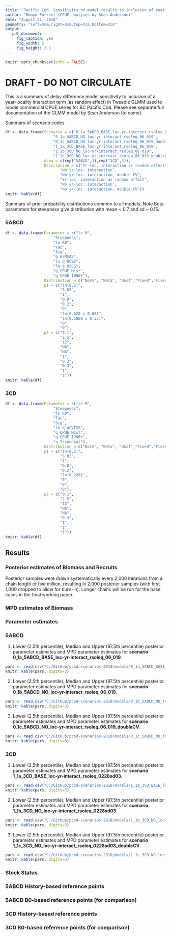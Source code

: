 ```yaml
---
title: "Pacific Cod. Sensitivity of model results to inclusion of year-location interaction term in historical and post-1996 commercial CPUE"
author: "Robyn Forrest (CPUE analyses by Sean Anderson)"
date: "August 21, 2018"
geometry: "left=3cm,right=3cm,top=2cm,bottom=2cm"
output: 
   pdf_document:
     fig_caption: yes
     fig_width: 5
     fig_height: 3.5
---
```


```r
knitr::opts_chunk$set(echo = FALSE)
```

# DRAFT - DO NOT CIRCULATE

This is a summary of delay difference model sensitivity to inclusion of a year-locality interaction term (as random effect) in Tweedie GLMM used to model commercial CPUE series for BC Pacific Cod. Please see separate full documentation of the GLMM model by Sean Anderson (to come).

Summary of scenario codes

```r

df <- data.frame(Scenario = c("0_1a_5ABCD_BASE_loc-yr-interact_rsoleq_06_019",
                     "0_1b_5ABCD_NO_loc-yr-interact_rsoleq_06_019",
                     "0_1c_5ABCD_NO_loc-yr-interact_rsoleq_06_019_doubleCV",
                     "1_1a_3CD_BASE_loc-yr-interact_rsoleq_06_019",
                     "1_1b_3CD_NO_loc-yr-interact_rsoleq_06_019",
                     "1_1c_3CD_NO_loc-yr-interact_rsoleq_06_019_doubleCV"),
                 Area = c(rep("5ABCD",3),rep("3CD",3)),
                 Description = c("Yr-loc. interaction as random effect",
                        "No yr-loc. interaction",
                        "No yr-loc. interaction, double CV",
                        "Yr-loc. interaction as random effect",
                        "No yr-loc. interaction",
                        "No yr-loc. interaction, double CV"))
knitr::kable(df)

```

Summary of prior probability distributions common to all models. Note Beta parameters for steepness give distribution with mean ~ 0.7 and sd ~ 0.15.


### 5ABCD


```r

df <- data.frame(Parameter = c("ln M",
                     "Steepness",
                     "ln R0",
                     "Tau",
                     "Sig",
                     "q HSMSAS",
                     "ln q QCSS",
                     "ln q HSSS",
                     "q CPUE Hist",
                     "q CPUE 1996+"),
                 Distribution = c("Norm", "Beta", "Unif","Fixed","Fixed","Unif","Norm","Norm","Unif","Unif"),
                 p1 = c("ln(0.5)",
                        "5.83",
                        "1",
                        "0.8",
                        "0.2",
                        "0",
                        "ln(0.628 x 0.65)",
                        "ln(0.1869 x 0.35)",
                        "0",
                        "0"),
                 p2 = c("0.1",
                        "2.5",
                        "12",
                        "NA",
                        "NA",
                        "1",
                        "0.3",
                        "0.3",
                        "1",
                        "1"))
knitr::kable(df)

```

\clearpage


### 3CD


```r

df <- data.frame(Parameter = c("ln M",
                     "Steepness",
                     "ln R0",
                     "Tau",
                     "Sig",
                     "ln q WCVISS",
                     "q CPUE Hist",
                     "q CPUE 1996+",
                     "q Triennial"),
                 Distribution = c("Norm", "Beta", "Unif","Fixed","Fixed","Norm","Unif","Unif","Unif"),
                 p1 = c("ln(0.5)",
                        "5.83",
                        "1",
                        "0.8",
                        "0.2",
                        "ln(0.228)",
                        "0",
                        "0",
                        "0"),
                 p2 = c("0.1",
                        "2.5",
                        "12",
                        "NA",
                        "NA",
                        "0.3",
                        "1",
                        "1",
                        "1"))
knitr::kable(df)

```

\clearpage

## Results

### Posterior estimates of Biomass and Recruits

Posterior samples were drawn systematically every 2,000 iterations from a chain length of five million, resulting in 2,000 posterior samples (with first 1,000 dropped to allow for burn-in). Longer chains will be run for the base cases in the final working paper.

\begin{figure}[h!]
\includegraphics[width=0.7\textwidth]{C:/GitHub/pcod-scenarios-2018/models/SensitivityFigures/SensitivityGroup_1_SB-mcmc.png}
\caption{Posterior estimates of biomass for Area 5ABCD.}
\end{figure}

\begin{figure}[h!]
\includegraphics[width=0.7\textwidth]{C:/GitHub/pcod-scenarios-2018/models/SensitivityFigures/SensitivityGroup_1_Recr.png}
\caption{Posterior estimates of recruits for Area 5ABCD.}
\end{figure}


\begin{figure}[h!]
\includegraphics[width=0.7\textwidth]{C:/GitHub/pcod-scenarios-2018/models/SensitivityFigures/SensitivityGroup_8_SB-mcmc.png}
\caption{Posterior estimates of biomass for Area 3CD.}
\end{figure}


\begin{figure}[h!]
\includegraphics[width=0.7\textwidth]{C:/GitHub/pcod-scenarios-2018/models/SensitivityFigures/SensitivityGroup_8_Recr.png}
\caption{Posterior estimates of recruits for Area 3CD.}
\end{figure}

\clearpage

### MPD estimates of Biomass

\begin{figure}[h!]
\includegraphics[width=0.7\textwidth]{C:/GitHub/pcod-scenarios-2018/models/SensitivityFigures/SensitivityGroup_1_SB-mpd.png}
\caption{MPD estimates of biomass for Area 5ABCD.}
\end{figure}

\begin{figure}[h!]
\includegraphics[width=0.7\textwidth]{C:/GitHub/pcod-scenarios-2018/models/SensitivityFigures/SensitivityGroup_8_SB-mpd.png}
\caption{MPD estimates of biomass for Area 3CD.}
\end{figure}

\clearpage

### Parameter estimates
### 5ABCD

1. Lower (2.5th percentile), Median and Upper (97.5th percentile) posterior parameter estimates and MPD parameter estimates for **scenario 0_1a_5ABCD_BASE_loc-yr-interact_rsoleq_06_019**.
```r
pars <- read.csv("C:/GitHub/pcod-scenarios-2018/models/0_1a_5ABCD_BASE_loc-yr-interact_rsoleq_06_019/Tables/0_1a_5ABCD_BASE_loc-yr-interact_rsoleq_06_019_ParamEst.csv", header=T)
knitr::kable(pars, digits=3)

```

2. Lower (2.5th percentile), Median and Upper (97.5th percentile) posterior parameter estimates and MPD parameter estimates for **scenario 0_1b_5ABCD_NO_loc-yr-interact_rsoleq_06_019**.
```r
pars <- read.csv("C:/GitHub/pcod-scenarios-2018/models/0_1b_5ABCD_NO_loc-yr-interact_rsoleq_06_019/Tables/0_1b_5ABCD_NO_loc-yr-interact_rsoleq_06_019_ParamEst.csv", header=T)
knitr::kable(pars, digits=3)

```

3. Lower (2.5th percentile), Median and Upper (97.5th percentile) posterior parameter estimates and MPD parameter estimates for **scenario 0_1c_5ABCD_NO_loc-yr-interact_rsoleq_06_019_doubleCV**.
```r
pars <- read.csv("C:/GitHub/pcod-scenarios-2018/models/0_1c_5ABCD_NO_loc-yr-interact_rsoleq_06_019_doubleCV/Tables/0_1c_5ABCD_NO_loc-yr-interact_rsoleq_06_019_doubleCV_ParamEst.csv", header=T)
knitr::kable(pars, digits=3)

```

\clearpage

### 3CD

1. Lower (2.5th percentile), Median and Upper (97.5th percentile) posterior parameter estimates and MPD parameter estimates for **scenario 1_1a_3CD_BASE_loc-yr-interact_rsoleq_0228sd03**.
```r
pars <- read.csv("C:/GitHub/pcod-scenarios-2018/models/1_1a_3CD_BASE_loc-yr-interact_rsoleq_0228sd03/Tables/1_1a_3CD_BASE_loc-yr-interact_rsoleq_0228sd03_ParamEst.csv", header=T)
knitr::kable(pars, digits=3)

```

2. Lower (2.5th percentile), Median and Upper (97.5th percentile) posterior parameter estimates and MPD parameter estimates for **scenario 1_1b_3CD_NO_loc-yr-interact_rsoleq_0228sd03**.
```r
pars <- read.csv("C:/GitHub/pcod-scenarios-2018/models/1_1b_3CD_NO_loc-yr-interact_rsoleq_0228sd03/Tables/1_1b_3CD_NO_loc-yr-interact_rsoleq_0228sd03_ParamEst.csv", header=T)
knitr::kable(pars, digits=3)

```

3. Lower (2.5th percentile), Median and Upper (97.5th percentile) posterior parameter estimates and MPD parameter estimates for **scenario 1_1c_3CD_NO_loc-yr-interact_rsoleq_0228sd03_doubleCV**.
```r
pars <- read.csv("C:/GitHub/pcod-scenarios-2018/models/1_1c_3CD_NO_loc-yr-interact_rsoleq_0228sd03_doubleCV/Tables/1_1c_3CD_NO_loc-yr-interact_rsoleq_0228sd03_doubleCV_ParamEst.csv", header=T)
knitr::kable(pars, digits=3)

```

\clearpage

### Stock Status
### 5ABCD History-based reference points

\begin{figure}[h!]
\includegraphics[width=0.7\textwidth]{"C:/GitHub/pcod-scenarios-2018/models/0_1a_5ABCD_BASE_loc-yr-interact_rsoleq_06_019/Figures/0_1a_5ABCD_BASE_loc-yr-interact_rsoleq_06_019_SB_hist.png}
\caption{Posterior stock status for scenario shown in legend. Dashed lines indicate posterior median reference points. Bmin = B1971. USR = average biomass between 1956 and 2004. }
\end{figure}

\begin{figure}[h!]
\includegraphics[width=0.7\textwidth]{"C:/GitHub/pcod-scenarios-2018/models/0_1c_5ABCD_NO_loc-yr-interact_rsoleq_06_019_doubleCV/Figures/0_1c_5ABCD_NO_loc-yr-interact_rsoleq_06_019_doubleCV_SB_hist.png}
\caption{Posterior stock status for scenario shown in legend. Dashed lines indicate posterior median reference points. Bmin = B1971. USR = average biomass between 1956 and 2004. }
\end{figure}

\clearpage

### 5ABCD B0-based reference points (for comparison)


\begin{figure}[h!]
\includegraphics[width=0.7\textwidth]{"C:/GitHub/pcod-scenarios-2018/models/0_1a_5ABCD_BASE_loc-yr-interact_rsoleq_06_019/Figures/0_1a_5ABCD_BASE_loc-yr-interact_rsoleq_06_019_SB_B0.png}
\caption{Posterior stock status for scenario shown in legend. Dashed lines indicate posterior median reference points.  }
\end{figure}

\begin{figure}[h!]
\includegraphics[width=0.7\textwidth]{"C:/GitHub/pcod-scenarios-2018/models/0_1c_5ABCD_NO_loc-yr-interact_rsoleq_06_019_doubleCV/Figures/0_1c_5ABCD_NO_loc-yr-interact_rsoleq_06_019_doubleCV_SB_B0.png}
\caption{Posterior stock status for scenario shown in legend. Dashed lines indicate posterior median reference points.  }
\end{figure}

\clearpage

### 3CD History-based reference points


\begin{figure}[h!]
\includegraphics[width=0.7\textwidth]{"C:/GitHub/pcod-scenarios-2018/models/1_1a_3CD_BASE_loc-yr-interact_rsoleq_0228sd03/Figures/1_1a_3CD_BASE_loc-yr-interact_rsoleq_0228sd03_SB-hist.png}
\caption{Posterior stock status for scenario shown in legend. Dashed lines indicate posterior median reference points. Bmin = B1986. USR = average biomass between 1956 and 2004. }
\end{figure}

\begin{figure}[h!]
\includegraphics[width=0.7\textwidth]{"C:/GitHub/pcod-scenarios-2018/models/1_1c_3CD_NO_loc-yr-interact_rsoleq_0228sd03_doubleCV/Figures/1_1c_3CD_NO_loc-yr-interact_rsoleq_0228sd03_doubleCV_SB-hist.png}
\caption{Posterior stock status for scenario shown in legend. Dashed lines indicate posterior median reference points. Bmin = B1986. USR = average biomass between 1956 and 2004. }
\end{figure}

\clearpage

### 3CD B0-based reference points (for comparison)


\begin{figure}[h!]
\includegraphics[width=0.7\textwidth]{"C:/GitHub/pcod-scenarios-2018/models/1_1a_3CD_BASE_loc-yr-interact_rsoleq_0228sd03/Figures/1_1a_3CD_BASE_loc-yr-interact_rsoleq_0228sd03_SB-B0.png}
\caption{Posterior stock status for scenario shown in legend. Dashed lines indicate posterior median reference points.  }
\end{figure}

\begin{figure}[h!]
\includegraphics[width=0.7\textwidth]{"C:/GitHub/pcod-scenarios-2018/models/1_1c_3CD_NO_loc-yr-interact_rsoleq_0228sd03_doubleCV/Figures/1_1c_3CD_NO_loc-yr-interact_rsoleq_0228sd03_doubleCV_SB-B0.png}
\caption{Posterior stock status for scenario shown in legend. Dashed lines indicate posterior median reference points.  }
\end{figure}

